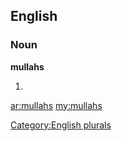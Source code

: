 ==English==

===Noun===
'''mullahs'''

# {{plural of|[[mullah]]}}

[[Category:English plurals]]

[[ar:mullahs]]
[[my:mullahs]]
